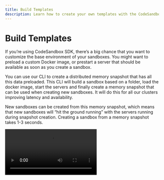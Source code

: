 ```yaml
---
title: Build Templates
description: Learn how to create your own templates with the CodeSandbox SDK.
---
```



# Build Templates

If you’re using CodeSandbox SDK, there’s a big chance that you want to customize the base environment of your sandboxes. You might want to preload a custom Docker image, or prestart a server that should be available as soon as you create a sandbox.

You can use our CLI to create a distributed memory snapshot that has all this data preloaded. This CLI will build a sandbox based on a folder, load the docker image, start the servers and finally create a memory snapshot that can be used when creating new sandboxes. It will do this for all our clusters improving latency and availability.

New sandboxes can be created from this memory snapshot, which means that new sandboxes will “hit the ground running” with the servers running during snapshot creation. Creating a sandbox from a memory snapshot takes 1-3 seconds.

<Video controls={true} autoPlay={false} playsInline={false} src="../snapshot-builder.mp4" />

## Creating a template

Install the CodeSandbox SDK globally to enable the CLI:

```sh
npm i -g @codesandbox/sdk@latest
```

Then create a directory with the files you want to have available inside your sandboxes.

Finally, run:

```jsx
$ CSB_API_KEY=KEY csb build <path>
template-id
```

This will create a fresh sandbox, upload the files of your directory, start necessary servers and finally snapshot the sandbox to return the id you can use. This will happen on all our clusters improving latency and availability. You can then pass this id when creating new sandboxes:

```jsx
const sdk = new CodeSandbox(process.env.CSB_API_KEY);

const sandbox = await sdk.sandbox.create({ source: 'template', id: 'template-id' });
```

### Custom Docker Image

CodeSandbox uses [Dev Containers](https://containers.dev/) for configuring Docker or Docker Compose for an environment. You can configure Docker by creating a `.devcontainer/devcontainer.json` file inside your snapshot folder with these contents:

```json
{
  "image": "ubuntu:22.04"
}
```

When we boot the sandbox, we’ll make sure that the docker image is pulled (or built) and we’ll make sure that all shells will start within this container. The `/project/sandbox` folder is mounted inside the container.

You can also decide to build the Docker image as part of the snapshot creation process. You can do this by defining this in your `.devcontainer/devcontainer.json`:

```json
{
  "build": {
		"dockerfile": "Dockerfile"
  }
}
```

And creating a `.devcontainer/Dockerfile` with the contents of your Dockerfile.

For more options (like running docker compose, or adding additional features), you can look at the [Dev Container docs](https://containers.dev/implementors/json_reference/).

### Prestarting Servers

If you have a server, agent or dev server that you want to run as part of your snapshot, you can do that by defining a `.codesandbox/tasks.json`. Let’s say you want to run your own dev server, the contents can be this:

```json
{
  "tasks": {
    "dev-server": {
      "name": "Dev Server",
      "command": "/bin/dev-server --port 3000",
      "runAtStart": true
    }
  }
}
```

```jsx
$ CSB_API_KEY=KEY csb build <path> --ports 3000
template-id
```

During the snapshot creation process, we will start `/bin/dev-server` after the Docker container has been started, and we will wait until port 3000 resolves before creating a memory snapshot. Then, whenever a new sandbox is created from this snapshot, the dev server will already be running.

You can also run more than one task, you can add as many as you’d like. All commands will be run from the project directory.

You can learn more about tasks in our [tasks documentation](/sdk/tasks.mdx).

### Boot/Setup Tasks

You can configure tasks to run after docker build has been done, but before we run the other tasks. These are called setup tasks or boot tasks. Usually you would put things like dependency installation in here. This can also be done in `.codesandbox/tasks.json`:

```json
{
  "setupTasks": [
    "npm install",
    "npm build"
  ]
}
```

For any preparation you need to do inside the workspace directory (like building a binary from source files, or installing node_modules), a setup task would be better suited than putting it in the docker image. Also, if for some reason a sandbox starts without a memory snapshot, the setup tasks will also run before it starts any tasks.

You can learn more about setup tasks in our [tasks documentation](/sdk/tasks.mdx).

### Setup Tasks vs Dockerfile

When would you configure something in the Dockerfile, and when would you configure something in setup tasks? As a rule of thumb, if something is configured in relation to the environment (like installing Node, or installing Postgres, or installing Bun), it should go into the Dockerfile. If something is related to the project setup (installing dependencies, building a binary), it should go inside setup tasks.

## Examples

At CodeSandbox we’ve built many templates that follow this structure. You can find different examples of templates in this repository: https://github.com/codesandbox/sandbox-templates.

## Strategies & Ideas

- Preloading certain npm modules by preloading them in the cache, making `pnpm install` close to instant
  - You can do this by creating a shell script that runs `pnpm store add` for all popular packages. For example: `pnpm store add react@18.3.1 react-dom@18.3.1`.
  - Then, as part of your Docker image or [boot tasks](https://www.notion.so/SDK-Snapshot-Builder-151b878aad1a808abcd8fda5a62e6e41?pvs=21), you can run that script to preload the image with the pnpm packages.
  - Now, when the user runs `pnpm add react`, it should be close to instant because the packages are already available.
- Preloading a headless browser
  - You can create a snapshot that has a headless browser (like Playwright) already snapshotted and running inside a VM.
  - This browser can open a websocket port, which you can use to control the browser.

## Future

- We're working on a tagging system that allows you to use a tag (like `my-snapshot:latest`). This way you don't have to update ids whenever you create a new snapshot.
